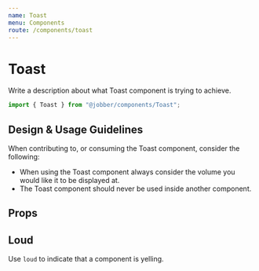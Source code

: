 ```yaml
---
name: Toast
menu: Components
route: /components/toast
---
```



# Toast

<ComponentStatus stage="pre" responsive="no" accessible="no" />

Write a description about what Toast component is trying to achieve.

```ts
import { Toast } from "@jobber/components/Toast";
```

<Playground>
  <Toast text="Bob" />
</Playground>

<!--
  It is not necessary to include Design & Usage Guidlelines. Use this section
  to answer common questions and considerations about component usage.
-->

## Design & Usage Guidelines

When contributing to, or consuming the Toast component, consider the following:

- When using the Toast component always consider the volume you would like it to
  be displayed at.
- The Toast component should never be used inside another component.

## Props

<Props of={Toast} />

<!--
  It is not necessary to provide an example of each prop. Use usage examples to
  highlight key features of a component or particular considerations.

  See `Button.mdx` for a good example of this.
-->

## Loud

Use `loud` to indicate that a component is yelling.

<Playground>
  <Toast text="Fred" loud={true} />
</Playground>
